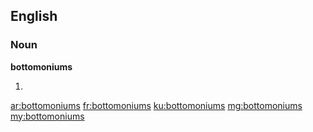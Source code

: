 ==English==

===Noun===
'''bottomoniums'''

# {{plural of|bottomonium}}

[[ar:bottomoniums]]
[[fr:bottomoniums]]
[[ku:bottomoniums]]
[[mg:bottomoniums]]
[[my:bottomoniums]]